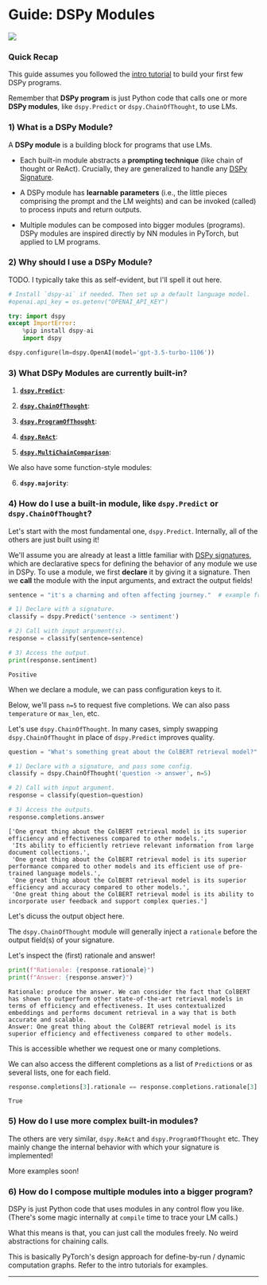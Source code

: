 
# Guide: DSPy Modules

[<img align="center" src="https://colab.research.google.com/assets/colab-badge.svg" />](https://colab.research.google.com/github/stanfordnlp/dspy/blob/main/docs/guides/modules.ipynb)

### Quick Recap

This guide assumes you followed the [intro tutorial](https://colab.research.google.com/github/stanfordnlp/dspy/blob/main/intro.ipynb) to build your first few DSPy programs.

Remember that **DSPy program** is just Python code that calls one or more **DSPy modules**, like `dspy.Predict` or `dspy.ChainOfThought`, to use LMs.

### 1) What is a DSPy Module?

A **DSPy module** is a building block for programs that use LMs.

- Each built-in module abstracts a **prompting technique** (like chain of thought or ReAct). Crucially, they are generalized to handle any [DSPy Signature](/docs/building-blocks/2-signatures.md).

- A DSPy module has **learnable parameters** (i.e., the little pieces comprising the prompt and the LM weights) and can be invoked (called) to process inputs and return outputs.

- Multiple modules can be composed into bigger modules (programs). DSPy modules are inspired directly by NN modules in PyTorch, but applied to LM programs.

### 2) Why should I use a DSPy Module?

TODO. I typically take this as self-evident, but I'll spell it out here.


```python
# Install `dspy-ai` if needed. Then set up a default language model.
#openai.api_key = os.getenv("OPENAI_API_KEY")

try: import dspy
except ImportError:
    %pip install dspy-ai
    import dspy

dspy.configure(lm=dspy.OpenAI(model='gpt-3.5-turbo-1106'))
```

### 3) What DSPy Modules are currently built-in?

1. **[`dspy.Predict`](/api/modules/Predict)**:

2. **[`dspy.ChainOfThought`](/api/modules/ChainOfThought)**: 

3. **[`dspy.ProgramOfThought`](/api/modules/ProgramOfThought)**:

4. **[`dspy.ReAct`](/api/modules/ReAct)**:

5. **[`dspy.MultiChainComparison`](/api/modules/MultiChainComparison)**:


We also have some function-style modules:

6. **`dspy.majority`**:

### 4) How do I use a built-in module, like `dspy.Predict` or `dspy.ChainOfThought`?

Let's start with the most fundamental one, `dspy.Predict`. Internally, all of the others are just built using it!

We'll assume you are already at least a little familiar with [DSPy signatures](/docs/building-blocks/2-signatures.md), which are declarative specs for defining the behavior of any module we use in DSPy.
To use a module, we first **declare** it by giving it a signature. Then we **call** the module with the input arguments, and extract the output fields!


```python
sentence = "it's a charming and often affecting journey."  # example from the SST-2 dataset.

# 1) Declare with a signature.
classify = dspy.Predict('sentence -> sentiment')

# 2) Call with input argument(s). 
response = classify(sentence=sentence)

# 3) Access the output.
print(response.sentiment)
```

    Positive
    

When we declare a module, we can pass configuration keys to it.

Below, we'll pass `n=5` to request five completions. We can also pass `temperature` or `max_len`, etc.

Let's use `dspy.ChainOfThought`. In many cases, simply swapping `dspy.ChainOfThought` in place of `dspy.Predict` improves quality.


```python
question = "What's something great about the ColBERT retrieval model?"

# 1) Declare with a signature, and pass some config.
classify = dspy.ChainOfThought('question -> answer', n=5)

# 2) Call with input argument.
response = classify(question=question)

# 3) Access the outputs.
response.completions.answer
```




    ['One great thing about the ColBERT retrieval model is its superior efficiency and effectiveness compared to other models.',
     'Its ability to efficiently retrieve relevant information from large document collections.',
     'One great thing about the ColBERT retrieval model is its superior performance compared to other models and its efficient use of pre-trained language models.',
     'One great thing about the ColBERT retrieval model is its superior efficiency and accuracy compared to other models.',
     'One great thing about the ColBERT retrieval model is its ability to incorporate user feedback and support complex queries.']



Let's dicuss the output object here.

The `dspy.ChainOfThought` module will generally inject a `rationale` before the output field(s) of your signature.

Let's inspect the (first) rationale and answer!


```python
print(f"Rationale: {response.rationale}")
print(f"Answer: {response.answer}")
```

    Rationale: produce the answer. We can consider the fact that ColBERT has shown to outperform other state-of-the-art retrieval models in terms of efficiency and effectiveness. It uses contextualized embeddings and performs document retrieval in a way that is both accurate and scalable.
    Answer: One great thing about the ColBERT retrieval model is its superior efficiency and effectiveness compared to other models.
    

This is accessible whether we request one or many completions.

We can also access the different completions as a list of `Prediction`s or as several lists, one for each field.


```python
response.completions[3].rationale == response.completions.rationale[3]
```




    True



### 5) How do I use more complex built-in modules?

The others are very similar, `dspy.ReAct` and `dspy.ProgramOfThought` etc. They mainly change the internal behavior with which your signature is implemented!

More examples soon!

### 6) How do I compose multiple modules into a bigger program?

DSPy is just Python code that uses modules in any control flow you like. (There's some magic internally at `compile` time to trace your LM calls.)

What this means is that, you can just call the modules freely. No weird abstractions for chaining calls.

This is basically PyTorch's design approach for define-by-run / dynamic computation graphs. Refer to the intro tutorials for examples.

***

<AuthorDetails name="Arnav Singhvi"/>